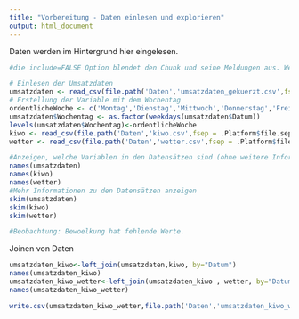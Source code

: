 ```yaml
---
title: "Vorbereitung - Daten einlesen und explorieren"
output: html_document
---
```



Daten werden im Hintergrund hier eingelesen.

```r
#die include=FALSE Option blendet den Chunk und seine Meldungen aus. Wenn Ihr genauer sehn wollt, was da passiert: Auf TRUE setzen

# Einlesen der Umsatzdaten
umsatzdaten <- read_csv(file.path('Daten','umsatzdaten_gekuerzt.csv',fsep = .Platform$file.sep))
# Erstellung der Variable mit dem Wochentag
ordentlicheWoche <- c('Montag','Dienstag','Mittwoch','Donnerstag','Freitag','Samstag','Sonntag')
umsatzdaten$Wochentag <- as.factor(weekdays(umsatzdaten$Datum))
levels(umsatzdaten$Wochentag)<-ordentlicheWoche
kiwo <- read_csv(file.path('Daten','kiwo.csv',fsep = .Platform$file.sep))
wetter <- read_csv(file.path('Daten','wetter.csv',fsep = .Platform$file.sep))
```

```r

#Anzeigen, welche Variablen in den Datensätzen sind (ohne weitere Information , nur Name) 
names(umsatzdaten) 
names(kiwo) 
names(wetter) 
#Mehr Informationen zu den Datensätzen anzeigen
skim(umsatzdaten)
skim(kiwo)
skim(wetter)

#Beobachtung: Bewoelkung hat fehlende Werte.

```


Joinen von Daten

```r
umsatzdaten_kiwo<-left_join(umsatzdaten,kiwo, by="Datum")
names(umsatzdaten_kiwo)
umsatzdaten_kiwo_wetter<-left_join(umsatzdaten_kiwo , wetter, by="Datum")
names(umsatzdaten_kiwo_wetter)

write.csv(umsatzdaten_kiwo_wetter,file.path('Daten','umsatzdaten_kiwo_wetter.csv',fsep = .Platform$file.sep))



```




